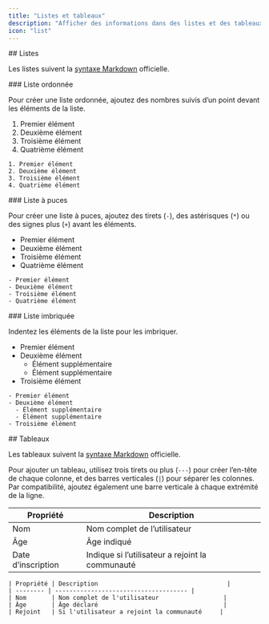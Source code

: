 ```yaml
---
title: "Listes et tableaux"
description: "Afficher des informations dans des listes et des tableaux"
icon: "list"
---
```




<div id="lists">
  ## Listes
</div>

Les listes suivent la [syntaxe Markdown](https://www.markdownguide.org/basic-syntax/#lists-1) officielle.

<div id="ordered-list">
  ### Liste ordonnée
</div>

Pour créer une liste ordonnée, ajoutez des nombres suivis d’un point devant les éléments de la liste.

1. Premier élément
2. Deuxième élément
3. Troisième élément
4. Quatrième élément

```mdx
1. Premier élément
2. Deuxième élément
3. Troisième élément
4. Quatrième élément
```

<div id="unordered-list">
  ### Liste à puces
</div>

Pour créer une liste à puces, ajoutez des tirets (`-`), des astérisques (`*`) ou des signes plus (`+`) avant les éléments.

* Premier élément
* Deuxième élément
* Troisième élément
* Quatrième élément

```mdx
- Premier élément
- Deuxième élément
- Troisième élément
- Quatrième élément
```

<div id="nested-list">
  ### Liste imbriquée
</div>

Indentez les éléments de la liste pour les imbriquer.

* Premier élément
* Deuxième élément
  * Élément supplémentaire
  * Élément supplémentaire
* Troisième élément

```mdx
- Premier élément
- Deuxième élément
  - Élément supplémentaire
  - Élément supplémentaire
- Troisième élément
```


<div id="tables">
  ## Tableaux
</div>

Les tableaux suivent la [syntaxe Markdown](https://www.markdownguide.org/extended-syntax/#tables) officielle.

Pour ajouter un tableau, utilisez trois tirets ou plus (`---`) pour créer l’en-tête de chaque colonne, et des barres verticales (`|`) pour séparer les colonnes. Par compatibilité, ajoutez également une barre verticale à chaque extrémité de la ligne.

| Propriété | Description                           |
| --------- | ------------------------------------- |
| Nom       | Nom complet de l’utilisateur          |
| Âge       | Âge indiqué                           |
| Date d’inscription | Indique si l’utilisateur a rejoint la communauté |

```mdx
| Propriété | Description                                    |
| -------- | ------------------------------------- |
| Nom       | Nom complet de l'utilisateur                  |
| Âge       | Âge déclaré                                   |
| Rejoint   | Si l'utilisateur a rejoint la communauté     |
```
